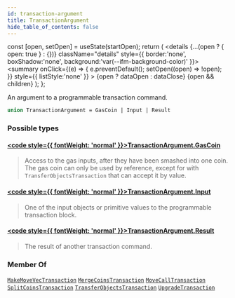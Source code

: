 ```yaml
---
id: transaction-argument
title: TransactionArgument
hide_table_of_contents: false
---
```









  const [open, setOpen] = useState(startOpen);
  return (
    <details {...(open ? { open: true } : {})} className="details" style={{ border:'none', boxShadow:'none', background:'var(--ifm-background-color)' }}>
      <summary
        onClick={(e) => {
          e.preventDefault();
          setOpen((open) => !open);
        }}
        style={{ listStyle:'none' }}
      >
      {open ? dataOpen : dataClose}
      </summary>
      {open && children}
    </details>
  );
};








An argument to a programmable transaction command.


```graphql
union TransactionArgument = GasCoin | Input | Result
```




### Possible types

#### [<code style={{ fontWeight: 'normal' }}>TransactionArgument.<b>GasCoin</b></code>](/references/sui-api/graphql/reference/objects/gas-coin) <Badge class="badge badge--secondary" text="object"/> 
> 
> 
> Access to the gas inputs, after they have been smashed into one coin. The gas coin can only be
> used by reference, except for with `TransferObjectsTransaction` that can accept it by value.
> 

#### [<code style={{ fontWeight: 'normal' }}>TransactionArgument.<b>Input</b></code>](/references/sui-api/graphql/reference/objects/input) <Badge class="badge badge--secondary" text="object"/> 
> 
> 
> One of the input objects or primitive values to the programmable transaction block.
> 

#### [<code style={{ fontWeight: 'normal' }}>TransactionArgument.<b>Result</b></code>](/references/sui-api/graphql/reference/objects/result) <Badge class="badge badge--secondary" text="object"/> 
> 
> 
> The result of another transaction command.
> 



### Member Of

[`MakeMoveVecTransaction`](/references/sui-api/graphql/reference/objects/make-move-vec-transaction)  <Badge class="badge badge--secondary" text="object"/><Bullet />[`MergeCoinsTransaction`](/references/sui-api/graphql/reference/objects/merge-coins-transaction)  <Badge class="badge badge--secondary" text="object"/><Bullet />[`MoveCallTransaction`](/references/sui-api/graphql/reference/objects/move-call-transaction)  <Badge class="badge badge--secondary" text="object"/><Bullet />[`SplitCoinsTransaction`](/references/sui-api/graphql/reference/objects/split-coins-transaction)  <Badge class="badge badge--secondary" text="object"/><Bullet />[`TransferObjectsTransaction`](/references/sui-api/graphql/reference/objects/transfer-objects-transaction)  <Badge class="badge badge--secondary" text="object"/><Bullet />[`UpgradeTransaction`](/references/sui-api/graphql/reference/objects/upgrade-transaction)  <Badge class="badge badge--secondary" text="object"/>

